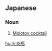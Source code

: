 ==Japanese==
{{ja-kanjitab|か|えん|びん|yomi=on}}

===Noun===
{{ja-noun|かえんびん}}

# [[Molotov cocktail]] {{gloss|simple incendiary bomb}}

[[hu:火炎瓶]]